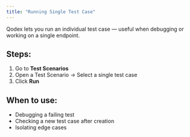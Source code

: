 ```yaml
---
title: "Running Single Test Case"
---
```


Qodex lets you run an individual test case — useful when debugging or working on a single endpoint.

## Steps:

1. Go to **Test Scenarios**
2. Open a Test Scenario → Select a single test case
3. Click **Run**

## When to use:

- Debugging a failing test
- Checking a new test case after creation
- Isolating edge cases